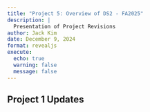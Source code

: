 ```yaml
---
title: "Project 5: Overview of DS2 - FA2025"
description: |
  Presentation of Project Revisions
author: Jack Kim
date: December 9, 2024
format: revealjs
execute:
  echo: true
  warning: false
  message: false
---
```


## Project 1 Updates


